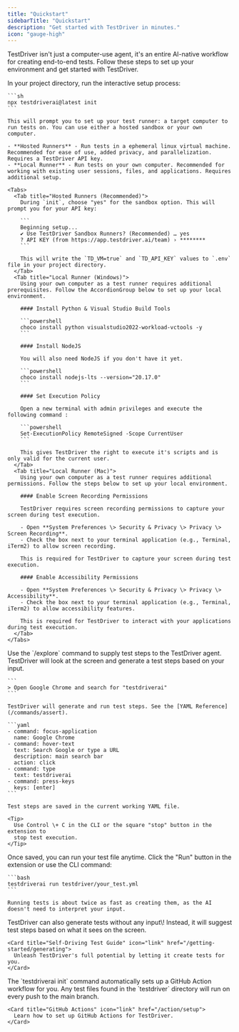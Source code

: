 ```yaml
---
title: "Quickstart"
sidebarTitle: "Quickstart"
description: "Get started with TestDriver in minutes."
icon: "gauge-high"
---
```



TestDriver isn't just a computer-use agent, it's an entire AI-native workflow for creating end-to-end tests. Follow these steps to set up your environment and get started with TestDriver.

<Steps>
  <Step title="Set Up TestDriver">
    In your project directory, run the interactive setup process:

    ```sh
    npx testdriverai@latest init
    ```

    This will prompt you to set up your test runner: a target computer to run tests on. You can use either a hosted sandbox or your own computer.

    - **Hosted Runners** - Run tests in a ephemeral linux virtual machine. Recommended for ease of use, added privacy, and parallelization. Requires a TestDriver API key.
    - **Local Runner** - Run tests on your own computer. Recommended for working with existing user sessions, files, and applications. Requires additional setup.

    <Tabs>
      <Tab title="Hosted Runners (Recommended)">
        During `init`, choose "yes" for the sandbox option. This will prompt you for your API key:

        ```
        Beginning setup...
        ✔ Use TestDriver Sandbox Runners? (Recommended) … yes
        ? API KEY (from https://app.testdriver.ai/team) › ********
        ```

        This will write the `TD_VM=true` and `TD_API_KEY` values to `.env` file in your project directory.
      </Tab>
      <Tab title="Local Runner (Windows)">
        Using your own computer as a test runner requires additional prerequisites. Follow the AccordionGroup below to set up your local environment.

        #### Install Python & Visual Studio Build Tools

        ```powershell
        choco install python visualstudio2022-workload-vctools -y
        ```

        #### Install NodeJS

        You will also need NodeJS if you don't have it yet.

        ```powershell
        choco install nodejs-lts --version="20.17.0"
        ```

        #### Set Execution Policy

        Open a new terminal with admin privileges and execute the following command :

        ```powershell
        Set-ExecutionPolicy RemoteSigned -Scope CurrentUser
        ```

        This gives TestDriver the right to execute it's scripts and is only valid for the current user.
      </Tab>
      <Tab title="Local Runner (Mac)">
        Using your own computer as a test runner requires additional permissions. Follow the steps below to set up your local environment.

        #### Enable Screen Recording Permissions

        TestDriver requires screen recording permissions to capture your screen during test execution.

        - Open **System Preferences \> Security & Privacy \> Privacy \> Screen Recording**.
        - Check the box next to your terminal application (e.g., Terminal, iTerm2) to allow screen recording.

        This is required for TestDriver to capture your screen during test execution.

        #### Enable Accessibility Permissions

        - Open **System Preferences \> Security & Privacy \> Privacy \> Accessibility**.
        - Check the box next to your terminal application (e.g., Terminal, iTerm2) to allow accessibility features.

        This is required for TestDriver to interact with your applications during test execution.
      </Tab>
    </Tabs>
  </Step>
  <Step title="Create your first test">
    Use the `/explore` command to supply test steps to the TestDriver agent. TestDriver will look at the screen and generate a test steps based on your input.

    ```
    > Open Google Chrome and search for "testdriverai"
    ```

    TestDriver will generate and run test steps. See the [YAML Reference](/commands/assert).

    ```yaml
    - command: focus-application
      name: Google Chrome
    - command: hover-text
      text: Search Google or type a URL
      description: main search bar
      action: click
    - command: type
      text: testdriverai
    - command: press-keys
      keys: [enter]
    ```

    Test steps are saved in the current working YAML file.

    <Tip>
      Use Control \+ C in the CLI or the square "stop" button in the extension to
      stop test execution.
    </Tip>
  </Step>
  <Step title="Running tests">
    Once saved, you can run your test file anytime. Click the "Run" button in the extension or use the CLI command:

    ```bash
    testdriverai run testdriver/your_test.yml
    ```

    Running tests is about twice as fast as creating them, as the AI doesn't need to interpret your input.
  </Step>
  <Step title="Generate self-driving tests">
    TestDriver can also generate tests without any input\! Instead, it will suggest test steps based on what it sees on the screen.

    <Card title="Self-Driving Test Guide" icon="link" href="/getting-started/generating">
      Unleash TestDriver's full potential by letting it create tests for you.
    </Card>
  </Step>
  <Step title="Deploy to CI/CD">
    The `testdriverai init` command automatically sets up a GitHub Action workflow for you. Any test files found in the `testdriver` directory will run on every push to the main branch.

    <Card title="GitHub Actions" icon="link" href="/action/setup">
      Learn how to set up GitHub Actions for TestDriver.
    </Card>
  </Step>
</Steps>

<Comments />
